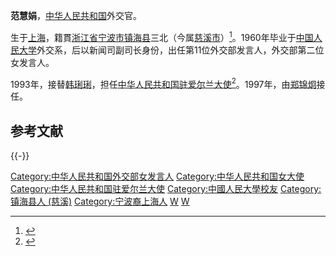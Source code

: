 '''范慧娟'''{{BD|1935年|||CatIdx=F范}}，[[中华人民共和国|中华人民共和国]]外交官。

生于[[上海|上海]]，籍貫[[浙江省|浙江省]][[宁波市|宁波市]][[镇海县|镇海县]]三北（今属[[慈溪市|慈溪市]]）<ref name="范慧娟 简历">{{cite web |url=http://news.cntv.cn/special/qwzb/wjb/20100409/102091.shtml |title=外交部历任新闻发言人简历 1990—1993 范慧娟 |publisher=央视网 CCTV.com 时政 |author=中国网络电视台 |date=发布时间:2010年04月09日 11:01 来源：人民网 |accessdate=2013年4月10日 |language=zh-hans |archive-date=2019年8月22日 |archive-url=https://web.archive.org/web/20190822215958/http://news.cntv.cn/special/qwzb/wjb/20100409/102091.shtml |dead-url=no }}</ref>。1960年毕业于[[中国人民大学|中国人民大学]]外交系，后以新闻司副司长身份，出任第11位外交部发言人，外交部第二位女发言人。

1993年，接替[[韩琍琍|韩琍琍]]，担任[[中国驻爱尔兰大使列表|中华人民共和国驻爱尔兰大使]]<ref>{{cite web|author=中华人民共和国外交部|title=中国驻爱尔兰历任大使|url=http://www.mfa.gov.cn/chn/pds/ziliao/wjrw/2167/2172/t9246.htm|publisher=中华人民共和国外交部|accessdate=2012-03-07}}</ref>。1997年，由[[郑锦炯|郑锦炯]]接任。

==参考文献==
{{Reflist}}

{{-}}
{{start box}}
{{s-dip}}
{{succession box|[[韩琍琍|韩琍琍]]|[[郑锦炯|郑锦炯]]|[[中国驻爱尔兰大使列表|中华人民共和国驻爱尔兰大使]]|1993年12月-1997年11月}}
{{end box}}
{{中华人民共和国外交部发言人}}
{{中华人民共和国政治人物小作品}}

{{DEFAULTSORT:Fan范}}
[[Category:中华人民共和国外交部女发言人|Category:中华人民共和国外交部女发言人]]
[[Category:中华人民共和国女大使|Category:中华人民共和国女大使]]
[[Category:中华人民共和国驻爱尔兰大使|Category:中华人民共和国驻爱尔兰大使]]
[[Category:中國人民大學校友|Category:中國人民大學校友]]
[[Category:镇海县人_(慈溪)|Category:镇海县人 (慈溪)]]
[[Category:宁波裔上海人|Category:宁波裔上海人]]
[[Category:天一阁范氏|W]]
[[Category:范姓|W]]